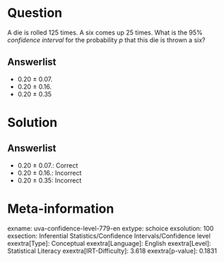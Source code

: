Question
========

A die is rolled 125 times. A six comes up 25 times. What is the 95% *confidence interval* for the probability *p* that this die is thrown a six?

Answerlist
----------

* 0.20 ± 0.07.
* 0.20 ± 0.16.
* 0.20 ± 0.35

Solution
========

Answerlist
----------

* 0.20 ± 0.07.: Correct
* 0.20 ± 0.16.: Incorrect
* 0.20 ± 0.35: Incorrect

Meta-information
================
exname: uva-confidence-level-779-en
extype: schoice
exsolution: 100
exsection: Inferential Statistics/Confidence Intervals/Confidence level
exextra[Type]: Conceptual
exextra[Language]: English
exextra[Level]: Statistical Literacy
exextra[IRT-Difficulty]: 3.618
exextra[p-value]: 0.1831
